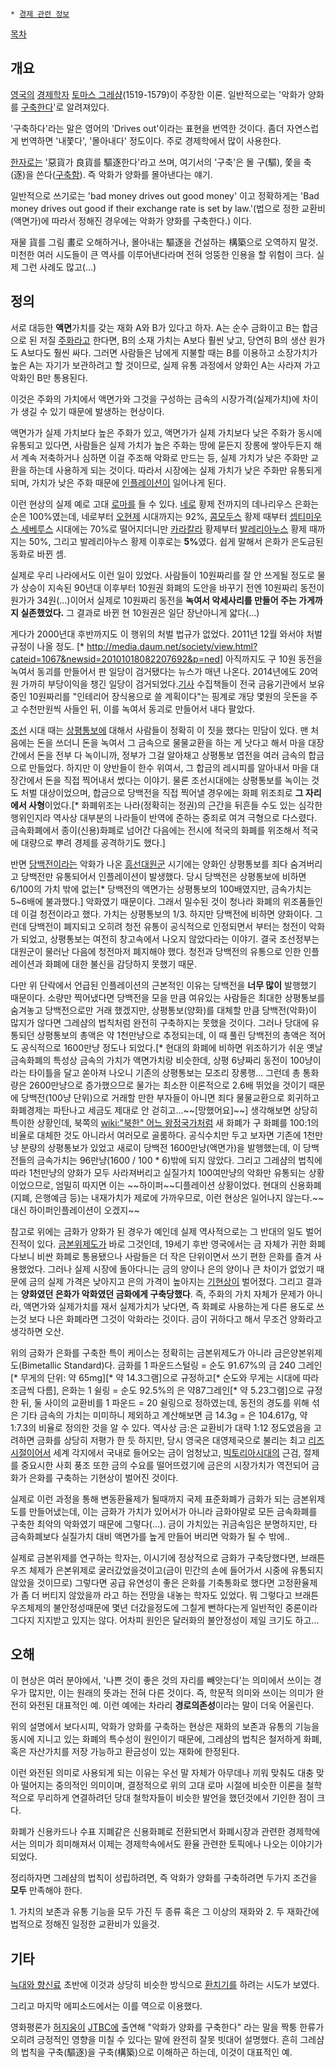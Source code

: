  * [[경제 관련 정보]]

[[목차]]
== 개요 ==
[[영국]]의 [[경제학]]자 [[토마스 그레샴]](1519-1579)이 주장한 이론. 일반적으로는 '악화가 양화를 [[구축]]한다'로 알려져있다. 

'구축하다'라는 말은 영어의 'Drives out'이라는 표현을 번역한 것이다. 좀더 자연스럽게 번역하면 '내쫓다', '몰아내다' 정도이다. 주로 경제학에서 많이 사용한다.

[[한자]]로는 '惡貨가 良貨를 驅逐한다'라고 쓰며, 여기서의 '구축'은 몰 구(驅), 쫓을 축(逐)을 쓴다([[구축함]]). 즉 악화가 양화를 몰아낸다는 얘기.

일반적으로 쓰기로는 'bad money drives out good money' 이고 정확하게는 'Bad money drives out good if their exchange rate is set by law.'(법으로 정한 교환비(액면가)에 따라서 정해진 경우에는 악화가 양화를 구축한다.) 이다.

재물 貨를 그림 畫로 오해하거나, 몰아내는 驅逐을 건설하는 構築으로 오역하지 말것. 미천한 여러 시도들이 큰 역사를 이루어낸다라며 전혀 엉뚱한 인용을 할 위험이 크다. 실제 그런 사례도 많고(...)

== 정의 ==
서로 대등한 '''액면'''가치를 갖는 재화 A와 B가 있다고 하자. A는 순수 금화이고 B는 합금으로 된 저질 [[주화]]라고 한다면, B의 소재 가치는 A보다 훨씬 낮고, 당연히 B의 생산 원가도 A보다도 훨씬 싸다. 그러면 사람들은 남에게 지불할 때는 B를 이용하고 소장가치가 높은 A는 자기가 보관하려고 할 것이므로, 실제 유통 과정에서 양화인 A는 사라져 가고 악화인 B만 통용된다.

이것은 주화의 가치에서 액면가와 그것을 구성하는 금속의 시장가격(실제가치)에 차이가 생길 수 있기 때문에 발생하는 현상이다.

액면가가 실제 가치보다 높은 주화가 있고, 액면가가 실제 가치보다 낮은 주화가 동시에 유통되고 있다면, 사람들은 실제 가치가 높은 주화는 땅에 묻든지 장롱에 쌓아두든지 해서 계속 저축하거나 심하면 이걸 주조해 악화로 만드는 등, 실제 가치가 낮은 주화만 교환을 하는데 사용하게 되는 것이다. 따라서 시장에는 실제 가치가 낮은 주화만 유통되게 되며, 가치가 낮은 주화 때문에 [[인플레이션]]이 일어나게 된다.

이런 현상의 실제 예로 고대 [[로마]]를 들 수 있다. [[네로]] 황제 전까지의 데나리우스 은화는 순은 100%였는데, 네로부터 [[오현제]] 시대까지는 92%, [[콤모두스]] 황제 때부터 [[셉티미우스 세베루스]] 시대에는 70%로 떨어지더니만 [[카라칼라]] 황제부터 [[발레리아누스]] 황제 때까지는 50%, 그리고 발레리아누스 황제 이후로는 '''5%'''였다. 쉽게 말해서 은화가 은도금된 동화로 바뀐 셈.

실제로 우리 나라에서도 이런 일이 있었다. 사람들이 10원짜리를 잘 안 쓰게될 정도로 물가 상승이 지속된 90년대 이후부터 10원권 화폐의 도안을 바꾸기 전엔 10원짜리 동전이 원가가 34원(...)이어서 실제로 10원짜리 동전을 '''녹여서 악세사리를 만들어 주는 가게까지 실존했었다.''' 그 결과로 바뀐 현 10원권은 일단 장난아니게 얇다(...) 

게다가 2000년대 후반까지도 이 행위의 처벌 법규가 없었다. 2011년 12월 와서야 처벌규정이 나올 정도. [* http://media.daum.net/society/view.html?cateid=1067&newsid=20101018082207692&p=ned] 아직까지도 구 10원 동전을 녹여서 동괴를 만들어서 판 일당이 검거됐다는 뉴스가 매년 나온다. 2014년에도 20억원 가까히 부당이익을 챙긴 일당이 검거되었다.[http://news.chosun.com/site/data/html_dir/2014/11/18/2014111801150.html 기사] 수집책들이 전국 금융기관에서 보유중인 10원짜리를 "인테리어 장식용으로 쓸 계획이다"는 핑계로 개당 몇원의 웃돈을 주고 수천만원씩 사들인 뒤, 이를 녹여서 동괴로 만들어서 내다 팔았다.

[[조선]] 시대 때는 [[상평통보]]에 대해서 사람들이 정확히 이 짓을 했다는 민담이 있다. 맨 처음에는 돈을 쓰더니 돈을 녹여서 그 금속으로 물물교환을 하는 게 낫다고 해서 마을 대장간에서 돈을 전부 다 녹이니까, 정부가 그걸 알아채고 상평통보 엽전을 여러 금속의 합금으로 만들었다. 하지만 이 양반들이 한수 위여서,  그 합금의 레시피를 알아내서 마을 대장간에서 돈을 직접 찍어내서 썼다는 이야기. 물론 조선시대에는 상평통보를 녹이는 것도 처벌 대상이었으며, 합금으로 당백전을 직접 찍어낼 경우에는 화폐 위조죄로 '''그 자리에서 사형'''이었다.[* 화폐위조는 나라(정확히는 정권)의 근간을 뒤흔들 수도 있는 심각한 행위인지라 역사상 대부분의 나라들이 반역에 준하는 중죄로 여겨 극형으로 다스렸다. 금속화폐에서 종이(신용)화폐로 넘어간 다음에는 전시에 적국의 화폐를 위조해서 적국에 대량으로 뿌려 경제를 공격하기도 했다.]

반면 [[당백전]]이라는 악화가 나온 [[흥선대원군]] 시기에는 양화인 상평통보를 죄다 숨겨버리고 당백전만 유통되어서 인플레이션이 발생했다. 당시 당백전은 상평통보에 비하면 6/100의 가치 밖에 없는[* 당백전의 액면가는 상평통보의 100배였지만, 금속가치는 5~6배에 불과했다.] 악화였기 때문이다. 그래서 밀수된 것이 청나라 화폐의 위조품들인데 이걸 청전이라고 했다. 가치는 상평통보의 1/3. 하지만 당백전에 비하면 양화이다. 그런데 당백전이 폐지되고 오히려 청전 유통이 공식적으로 인정되면서 부터는 청전이 악화가 되었고, 상평통보는 여전히 창고속에서 나오지 않았다라는 이야기. 결국 조선정부는 대원군이 물러난 다음에 청전마저 폐지해야 했다. 청전과 당백전의 유통으로 인한 인플레이션과 화폐에 대한 불신을 감당하지 못했기 때문.

다만 위 단락에서 언급된 인플레이션의 근본적인 이유는 당백전을 '''너무 많이''' 발행했기 때문이다. 소량만 찍어냈다면 당백전을 모을 만큼 여유있는 사람들은 최대한 상평통보를 숨겨놓고 당백전으로만 거래 했겠지만, 상평통보(양화)를 대체할 만큼 당백전(악화)이 많지가 않다면 그레샴의 법칙처럼 완전히 구축하지는 못했을 것이다. 그러나 당대에 유통되던 상평통보의 총액은 약 1천만냥으로 추정되는데, 이 때 풀린 당백전의 총액은 적어도 공식적으로 1600만냥 정도나 되었다.[* 현대의 화폐에 비하면 위조하기가 쉬운 옛날 금속화폐의 특성상 금속의 가치가 액면가치랑 비슷한데, 상평 6냥짜리 동전이 100냥이라는 타이틀을 달고 쏟아져 나오니 기존의 상평통보는 모조리 장롱행... 그런데 총 통화량은 2600만냥으로 증가했으므로 물가는 최소한 이론적으로 2.6배 뛰었을 것이기 때문에 당백전(100냥 단위)으로 거래할 만한 부자들이 아니면 죄다 물물교환으로 회귀하고 화폐경제는 파탄나고 세금도 제대로 안 걷히고...~~[망했어요]~~] 생각해보면 상당히 특이한 상황인데, 북쪽의 [[wiki:"북한" 어느 왕정국가]]처럼 새 화폐가 구 화폐를 100:1의 비율로 대체한 것도 아니라서 여러모로 골룸하다. 공식수치만 두고 보자면 기존에 1천만냥 분량의 상평통보가 있었고 새로이 당백전 1600만냥(액면가)을 발행했는데, 이 당백전들의 금속가치는 96만냥(1600 / 100 * 6)밖에 되지 않았다. 그리고 그레샴의 법칙에 따라 1천만냥의 양화가 모두 사라져버리고 실질가치 100여만냥의 악화만 유통되는 상황이었으므로, 엄밀히 따지면 이는 ~~하이퍼~~디플레이션 상황이었다. 현대의 신용화폐(지폐, 은행예금 등)는 내재가치가 제로에 가까우므로, 이런 현상은 일어나지 않는다.~~대신 하이퍼인플레이션이 오겠지~~

참고로 위에는 금화가 양화가 된 경우가 예인데 실제 역사적으로는 그 반대의 일도 벌어진적이 있다. [[금본위제도]]가 바로 그것인데, 19세기 후반 영국에서는 금 자체가 귀한 화폐다보니 비싼 화폐로 통용됐으나 사람들은 더 작은 단위이면서 쓰기 편한 은화를 즐겨 사용했었다. 그러나 실제 시장에 돌아다니는 금의 양이나 은의 양이나 큰 차이가 없었기 때문에 금의 실제 가격은 낮아지고 은의 가격이 높아지는 [[기현상]]이 벌어졌다. 그리고 결과는 '''양화였던 은화가 악화였던 금화에게 구축당했다'''. 즉, 주화의 가치 자체가 문제가 아니라, 액면가와 실제가치를 재서 실제가치가 낮다면, 즉 화폐로 사용하는게 다른 용도로 쓰는것 보다 나은 화폐라면 그것이 악화라는 것이다. 금이 귀하다고 해서 무조건 양화라고 생각하면 오산.

위의 금화가 은화를 구축한 특이 케이스는 정확히는 금본위제도가 아니라 금은양본위제도(Bimetallic Standard)다. 금화를 1 파운드스털링 = 순도 91.67%의 금 240 그레인[* 무게의 단위: 약 65mg][* 약 14.3그램]으로 규정하고[* 순도와 무게는 시대에 따라 조금씩 다름], 은화는 1 쉴링 = 순도 92.5%의 은 약87그레인[* 약 5.23그램]으로 규정한 뒤, 둘 사이의 교환비를 1 파운드 = 20 쉴링으로 정하였는데, 동전의 경도를 위해 섞은 기타 금속의 가치는 미미하니 제외하고 계산해보면 금 14.3g = 은 104.617g, 약 1:7.3의 비율로 정의한 것을 알 수 있다. 역사상 금:은 교환비가 대략 1:12 정도였음을 고려하면 금화를 상당히 저평가 한 듯 하지만, 당시 영국은 대영제국으로 불리는 최고 [[리즈시절]]이어서 세계 각지에서 국내로 들어오는 금이 엄청났고, [[빅토리아]]시대의 근검, 절제를 중요시한 사회 풍조 또한 금의 수요를 떨어뜨렸기에 금은의 시장가치가 역전되어 금화가 은화를 구축하는 기현상이 벌어진 것이다.

실제로 이런 과정을 통해 변동환율제가 될때까지 국제 표준화폐가 금화가 되는 금본위제도를 만들어냈는데, 이는 금화가 가치가 있어서가 아니라 금화야말로 모든 금속화폐를 구축한 최악의 악화였기 때문에 그렇다(…). 금이 가치있는 귀금속임은 분명하지만, 타 금속화폐보다 실질가치 대비 액면가를 높게 만들어 버리면 악화가 될 수 밖에..

실제로 금본위제를 연구하는 학자는, 이시기에 정상적으로 금화가 구축당했다면, 브래튼우즈 체제가 은본위제로 굴러갔었을것이고(금이 민간의 손에 들어가서 시중에 유통되지 않았을 것이므로) 그렇다면 공급 유연성이 좋은 은화를 기축통화로 했다면 고정환율제가 좀 더 버티지 않았을까 라고 하는 전망을 내놓는 학자도 있었다. 뭐 그렇다고 브래튼우즈체제의 불안정성때문에 몇년 더갔을정도에 그칠게 뻔하다는게 일반적인 중론이라 그다지 지지받고 있지는 않다. 어차피 원인은 달러화의 불안정성이 제일 크기도 하고...
== 오해 ==
이 현상은 여러 분야에서, '나쁜 것이 좋은 것의 자리를 빼앗는다'는 의미에서 쓰이는 경우가 많지만, 이는 원래의 뜻과는 전혀 다른 것이다. 즉, 학문적 의미와 쓰이는 의미가 완전히 와전된 대표적인 예. 이런 예에는 차라리 '''경로의존성'''이라는 말이 더욱 어울린다.

위의 설명에서 보다시피, 악화가 양화를 구축하는 현상은 재화의 보존과 유통의 기능을 동시에 지니고 있는 화폐의 특수성이 원인이기 때문에, 그레샴의 법칙은 철저하게 화폐, 혹은 자산가치를 저장 가능하고 환금성이 있는 재화에 한정된다.

이런 와전된 의미로 사용되게 되는 이유는 우선 말 자체가 아무데나 끼워 맞춰도 대충 맞아 떨어지는 중의적인 의미이며, 결정적으로 위의 고대 로마 시절에 비슷한 이론을 철학적으로 무리하게 연결하려던 당대 철학자들이 비슷한 발언을 했던것에서 기인한 점이 크다.

화폐가 신용카드나 수표 지폐같은 신용화폐로 전환되면서 화폐시장과 관련한 경제학에서는 의미가 희미해져서 이제는 경제학속에서도 환율 관련한 토픽에나 나오는 이야기가 되었다.

정리하자면 그레샴의 법칙이 성립하려면, 즉 악화가 양화를 구축하려면 두가지 조건을 '''모두''' 만족해야 한다.

1. 가치의 보존과 유통 기능을 모두 가진 두 종류 혹은 그 이상의 재화와
2. 두 재화간에 법적으로 정해진 일정한 교환비가 있을것.

== 기타 ==
[[늑대와 향신료]] 초반에 이것과 상당히 비슷한 방식으로 [[환치기]]를 하려는 시도가 보였다.

그리고 마지막 에피소드에서는 이를 역으로 이용했다.

영화평론가 [[허지웅]]이 [[JTBC]]에 출연해 "악화가 양화를 구축한다" 라는 말을 짝퉁 한류가 오히려 긍정적인 영향을 미칠 수 있다는 말에 완전히 잘못 빗대어 설명했다. 흔히 그레샴의 법칙을 구축(驅逐)을 구축(構築)으로 이해하곤 하는데, 이것이 대표적인 예.
